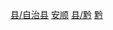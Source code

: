 {{catmore}}

[[Category:安顺区县|县/自治县]]
[[Category:贵州省民族自治县|安顺]]
[[Category:中国布依族自治地方|县/黔]]
[[Category:中国苗族自治县|黔]]